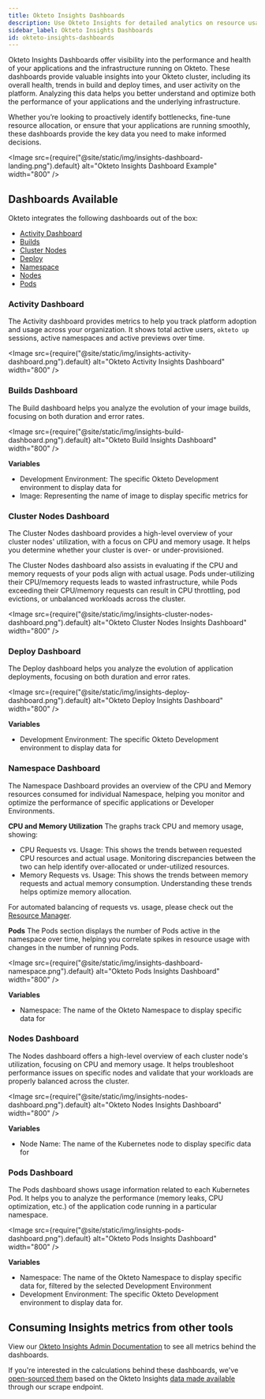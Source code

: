 ```yaml
---
title: Okteto Insights Dashboards
description: Use Okteto Insights for detailed analytics on resource usage, build, and deployment metrics
sidebar_label: Okteto Insights Dashboards
id: okteto-insights-dashboards
---
```



Okteto Insights Dashboards offer visibility into the performance and health of your applications and the infrastructure running on Okteto.
These dashboards provide valuable insights into your Okteto cluster, including its overall health, trends in build and deploy times, and user activity on the platform.
Analyzing this data helps you better understand and optimize both the performance of your applications and the underlying infrastructure.

Whether you’re looking to proactively identify bottlenecks, fine-tune resource allocation, or ensure that your applications are running smoothly, these dashboards provide the key data you need to make informed decisions.

  <Image
    src={require("@site/static/img/insights-dashboard-landing.png").default}
    alt="Okteto Insights Dashboard Example"
    width="800"
  />

## Dashboards Available

Okteto integrates the following dashboards out of the box:

- [Activity Dashboard](#activity-dashboard)
- [Builds](#builds-dashboard)
- [Cluster Nodes](#cluster-nodes-dashboard)
- [Deploy](#deploy-dashboard)
- [Namespace](#namespace-dashboard)
- [Nodes](#nodes-dashboard)
- [Pods](#pods-dashboard)

### Activity Dashboard

The Activity dashboard provides metrics to help you track platform adoption and usage across your organization.
It shows total active users, `okteto up` sessions, active namespaces and active previews over time.

<Image
  src={require("@site/static/img/insights-activity-dashboard.png").default}
  alt="Okteto Activity Insights Dashboard"
  width="800"
/>

### Builds Dashboard

The Build dashboard helps you analyze the evolution of your image builds, focusing on both duration and error rates.

<Image
  src={require("@site/static/img/insights-build-dashboard.png").default}
  alt="Okteto Build Insights Dashboard"
  width="800"
/>

**Variables**

- Development Environment: The specific Okteto Development environment to display data for
- Image: Representing the name of image to display specific metrics for

### Cluster Nodes Dashboard

The Cluster Nodes dashboard provides a high-level overview of your cluster nodes' utilization, with a focus on CPU and memory usage.
It helps you determine whether your cluster is over- or under-provisioned.

The Cluster Nodes dashboard also assists in evaluating if the CPU and memory requests of your pods align with actual usage.
Pods under-utilizing their CPU/memory requests leads to wasted infrastructure, while Pods exceeding their CPU/memory requests can result in CPU throttling, pod evictions, or unbalanced workloads across the cluster.

<Image
  src={require("@site/static/img/insights-cluster-nodes-dashboard.png").default}
  alt="Okteto Cluster Nodes Insights Dashboard"
  width="800"
/>

### Deploy Dashboard

The Deploy dashboard helps you analyze the evolution of application deployments, focusing on both duration and error rates.

<Image
  src={require("@site/static/img/insights-deploy-dashboard.png").default}
  alt="Okteto Deploy Insights Dashboard"
  width="800"
/>

**Variables**

- Development Environment: The specific Okteto Development environment to display data for

### Namespace Dashboard

The Namespace Dashboard provides an overview of the CPU and Memory resources consumed for individual Namespace, helping you monitor and optimize the performance of specific applications or Developer Environments.

**CPU and Memory Utilization**
The graphs track CPU and memory usage, showing:
- CPU Requests vs. Usage: This shows the trends between requested CPU resources and actual usage. Monitoring discrepancies between the two can help identify over-allocated or under-utilized resources.
- Memory Requests vs. Usage: This shows the trends between memory requests and actual memory consumption. Understanding these trends helps optimize memory allocation.

For automated balancing of requests vs. usage, please check out the [Resource Manager](admin/resource-manager.mdx).

**Pods**
The Pods section displays the number of Pods active in the namespace over time, helping you correlate spikes in resource usage with changes in the number of running Pods.


<Image
  src={require("@site/static/img/insights-dashboard-namespace.png").default}
  alt="Okteto Pods Insights Dashboard"
  width="800"
/>

**Variables**

- Namespace: The name of the Okteto Namespace to display specific data for

### Nodes Dashboard

The Nodes dashboard offers a high-level overview of each cluster node's utilization, focusing on CPU and memory usage.
It helps troubleshoot performance issues on specific nodes and validate that your workloads are properly balanced across the cluster.

<Image
  src={require("@site/static/img/insights-nodes-dashboard.png").default}
  alt="Okteto Nodes Insights Dashboard"
  width="800"
/>

**Variables**

- Node Name: The name of the Kubernetes node to display specific data for

### Pods Dashboard

The Pods dashboard shows usage information related to each Kubernetes Pod.
It helps you to analyze the performance (memory leaks, CPU optimization, etc.) of the application code running in a particular namespace.

<Image
  src={require("@site/static/img/insights-pods-dashboard.png").default}
  alt="Okteto Pods Insights Dashboard"
  width="800"
/>

**Variables**

- Namespace: The name of the Okteto Namespace to display specific data for, filtered by the selected Development Environment
- Development Environment: The specific Okteto Development environment to display data for.


## Consuming Insights metrics from other tools

View our [Okteto Insights Admin Documentation](admin/okteto-insights.mdx) to see all metrics behind the dashboards.

If you're interested in the calculations behind these dashboards, we've [open-sourced them](https://github.com/okteto/insights-dashboards) based on the Okteto Insights [data made available](admin/okteto-insights.mdx#what-data-is-available) through our scrape endpoint.